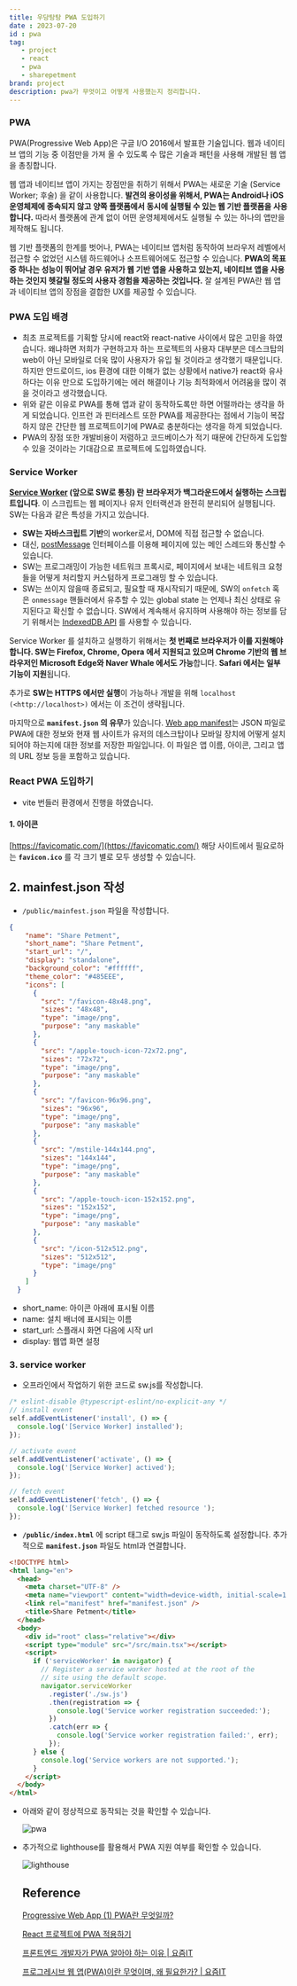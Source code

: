 ```yaml
---
title: 우당탕탕 PWA 도입하기
date : 2023-07-20
id : pwa
tag: 
   - project
   - react
   - pwa
   - sharepetment
brand: project
description: pwa가 무엇이고 어떻게 사용했는지 정리합니다.
---
```



### PWA

PWA(Progressive Web App)은 구글 I/O 2016에서 발표한 기술입니다. 웹과 네이티브 앱의 기능 중 이점만을 가져 올 수 있도록 수 많은 기술과 패턴을 사용해 개발된 웹 앱을 총칭합니다. 

웹 앱과 네이티브 앱이 가지는 장점만을 취하기 위해서 PWA는 새로운 기술 (Service Worker; 후술) 을 같이 사용합니다. **발견의 용이성을 위해서, PWA는 Android나 iOS 운영체제에 종속되지 않고 양쪽 플랫폼에서 동시에 실행될 수 있는 웹 기반 플랫폼을 사용합니다.** 따라서 플랫폼에 관계 없이 어떤 운영체제에서도 실행될 수 있는 하나의 앱만을 제작해도 됩니다.

웹 기반 플랫폼의 한계를 벗어나, PWA는 네이티브 앱처럼 동작하여 브라우저 레벨에서 접근할 수 없었던 시스템 하드웨어나 소프트웨어에도 접근할 수 있습니다. **PWA의 목표 중 하나는 성능이 뛰어날 경우 유저가 웹 기반 앱을 사용하고 있는지, 네이티브 앱을 사용하는 것인지 헷갈릴 정도의 사용자 경험을 제공하는 것입니다.** 잘 설계된 PWA란 웹 앱과 네이티브 앱의 장점을 결합한 UX를 제공할 수 있습니다.

### PWA 도입 배경

- 최초 프로젝트를 기획할 당시에 react와 react-native 사이에서 많은 고민을 하였습니다. 왜냐하면 저희가 구현하고자 하는 프로젝트의 사용자 대부분은 데스크탑의 web이 아닌 모바일로 더욱 많이 사용자가 유입 될 것이라고 생각했기 때문입니다. 하지만 안드로이드, ios 환경에 대한 이해가 없는 상황에서 native가 react와 유사하다는 이유 만으로 도입하기에는 에러 해결이나 기능 최적화에서 어려움을 많이 겪을 것이라고 생각했습니다.
- 위와 같은 이유로 PWA를 통해 앱과 같이 동작하도록만 하면 어떨까라는 생각을 하게 되었습니다. 인프런 과 핀터레스트 또한 PWA를 제공한다는 점에서 기능이 복잡하지 않은 간단한 웹 프로젝트이기에 PWA로 충분하다는 생각을 하게 되었습니다.
- PWA의 장점 또한 개발비용이 저렴하고 코드베이스가 적기 때문에 간단하게 도입할 수 있을 것이라는 기대감으로 프로젝트에 도입하였습니다.

### Service Worker

**[Service Worker](https://developers.google.com/web/fundamentals/primers/service-workers) (앞으로 SW로 통칭) 란 브라우저가 백그라운드에서 실행하는 스크립트입니다**. 이 스크립트는 웹 페이지나 유저 인터랙션과 완전히 분리되어 실행됩니다. SW는 다음과 같은 특성을 가지고 있습니다.

- **SW는 자바스크립트 기반**의 worker로서, DOM에 직접 접근할 수 없습니다.
- 대신, [postMessage](https://developer.mozilla.org/en-US/docs/Web/API/Window/postMessage) 인터페이스를 이용해 페이지에 있는 메인 스레드와 통신할 수 있습니다.
- SW는 프로그래밍이 가능한 네트워크 프록시로, 페이지에서 보내는 네트워크 요청들을 어떻게 처리할지 커스텀하게 프로그래밍 할 수 있습니다.
- SW는 쓰이지 않을때 종료되고, 필요할 때 재시작되기 때문에, SW의 `onfetch` 혹은 `onmessage` 핸들러에서 유추할 수 있는 global state 는 언제나 최신 상태로 유지된다고 확신할 수 없습니다. SW에서 계속해서 유지하며 사용해야 하는 정보를 담기 위해서는 [IndexedDB API](https://developer.mozilla.org/en-US/docs/Web/API/IndexedDB_API) 를 사용할 수 있습니다.

Service Worker 를 설치하고 실행하기 위해서는 **첫 번째로 브라우저가 이를 지원해야 합니다. SW는 Firefox, Chrome, Opera 에서 지원되고 있으며 Chrome 기반의 웹 브라우저인 Microsoft Edge와 Naver Whale 에서도 가능**합니다. **Safari 에서는 일부 기능이 지원**됩니다.

추가로 **SW는 HTTPS 에서만 실행**이 가능하나 개발을 위해 `localhost (<http://localhost>)` 에서는 이 조건이 생략됩니다.

마지막으로 **`manifest.json` 의 유무**가 있습니다. [Web app manifest](https://web.dev/add-manifest/)는 JSON 파일로 PWA에 대한 정보와 현재 웹 사이트가 유저의 데스크탑이나 모바일 장치에 어떻게 설치되어야 하는지에 대한 정보를 저장한 파일입니다. 이 파일은 앱 이름, 아이콘, 그리고 앱의 URL 정보 등을 포함하고 있습니다.

### React PWA 도입하기

- vite 번들러 환경에서 진행을 하였습니다.

#### 1. 아이콘

[https://favicomatic.com/](https://favicomatic.com/) 해당 사이트에서 필요로하는 **`favicon.ico`** 를 각 크기 별로 모두 생성할 수 있습니다. 

## 2. mainfest.json 작성

- `/public/mainfest.json` 파일을 작성합니다.

```json
{
    "name": "Share Petment",
    "short_name": "Share Petment",
    "start_url": "/",
    "display": "standalone",
    "background_color": "#ffffff",
    "theme_color": "#485EEE",
    "icons": [
      {
        "src": "/favicon-48x48.png",
        "sizes": "48x48",
        "type": "image/png",
        "purpose": "any maskable"
      },
      {
        "src": "/apple-touch-icon-72x72.png",
        "sizes": "72x72",
        "type": "image/png",
        "purpose": "any maskable"
      },
      {
        "src": "/favicon-96x96.png",
        "sizes": "96x96",
        "type": "image/png",
        "purpose": "any maskable"
      },
      {
        "src": "/mstile-144x144.png",
        "sizes": "144x144",
        "type": "image/png",
        "purpose": "any maskable"
      },
      {
        "src": "/apple-touch-icon-152x152.png",
        "sizes": "152x152",
        "type": "image/png",
        "purpose": "any maskable"
      },
      {
        "src": "/icon-512x512.png",
        "sizes": "512x512",
        "type": "image/png"
      }
    ]
  }
```

- short_name: 아이콘 아래에 표시될 이름
- name: 설치 배너에 표시되는 이름
- start_url: 스플래시 화면 다음에 시작 url
- display: 웹앱 화면 설정

### 3. service worker

- 오프라인에서 작업하기 위한 코드로 sw.js를 작성합니다.

```jsx
/* eslint-disable @typescript-eslint/no-explicit-any */
// install event
self.addEventListener('install', () => {
  console.log('[Service Worker] installed');
});

// activate event
self.addEventListener('activate', () => {
  console.log('[Service Worker] actived');
});

// fetch event
self.addEventListener('fetch', () => {
  console.log('[Service Worker] fetched resource ');
});
```

- **`/public/index.html`** 에 script 태그로 sw,js 파일이 동작하도록 설정합니다.  추가적으로 **`manifest.json`** 파일도 html과 연결합니다.

```html
<!DOCTYPE html>
<html lang="en">
  <head>
    <meta charset="UTF-8" />
    <meta name="viewport" content="width=device-width, initial-scale=1.0" />
    <link rel="manifest" href="manifest.json" />
    <title>Share Petment</title>
  </head>
  <body>
    <div id="root" class="relative"></div>
    <script type="module" src="/src/main.tsx"></script>
    <script>
      if ('serviceWorker' in navigator) {
        // Register a service worker hosted at the root of the
        // site using the default scope.
        navigator.serviceWorker
          .register('./sw.js')
          .then(registration => {
            console.log('Service worker registration succeeded:');
          })
          .catch(err => {
            console.log('Service worker registration failed:', err);
          });
      } else {
        console.log('Service workers are not supported.');
      }
    </script>
  </body>
</html>
```

- 아래와 같이 정상적으로 동작되는 것을 확인할 수 있습니다.
    
    ![pwa](/images/pwa/lighthouse.png)
    

- 추가적으로 lighthouse를 활용해서 PWA 지원 여부를 확인할 수 있습니다.
    
    ![lighthouse](/images/pwa/pwa.png)
    
    ## Reference
    
    [Progressive Web App (1) PWA란 무엇일까?](https://elice.io/newsroom/pwa_1)
    
    [React 프로젝트에 PWA 적용하기](https://velog.io/@osohyun0224/React-프로젝트에-PWA-적용하기)
    
    [프론트엔드 개발자가 PWA 알아야 하는 이유 | 요즘IT](https://yozm.wishket.com/magazine/detail/1969/)
    
    [프로그레시브 웹 앱(PWA)이란 무엇이며, 왜 필요한가? | 요즘IT](https://yozm.wishket.com/magazine/detail/537/)